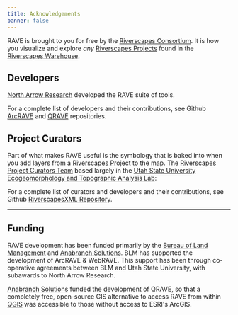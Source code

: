 ```yaml
---
title: Acknowledgements
banner: false
---
```


RAVE is brought to you for free by the [Riverscapes Consortium](http://riverscapes.net). It is how you visualize and explore _any_  [Riverscapes Projects](https://riverscapes.net/Tools/Technical_Reference/Documentation_Standards/Riverscapes_Projects/) found in the [Riverscapes Warehouse](https://riverscapes.net/Data_Warehouses/).

## Developers
[North Arrow Research](https://northarrowresearch.com/) developed the RAVE suite of tools.

For a complete list of developers and their contributions, see Github [ArcRAVE](https://github.com/Riverscapes/RaveAddIn/graphs/contributors) and [QRAVE](https://github.com/Riverscapes/QRAVEPlugin/graphs/contributors) repositories.

## Project Curators
Part of what makes RAVE useful is the symbology that is baked into when you add layers from a [Riverscapes Project](https://riverscapes.net/Tools/Technical_Reference/Documentation_Standards/Riverscapes_Projects/) to the map. The [Riverscapes Project Curators Team](github.com/orgs/Riverscapes/teams/riverscape-project-curators/members) based largely in the [Utah State University Ecogeomorphology and Topographic Analysis Lab](http://etal.joewheaton.org):

For a complete list of curators and developers and their contributions, see Github [RiverscapesXML Repository](https://github.com/Riverscapes/RiverscapesXML/graphs/contributors).

-----------------

## Funding

RAVE development has been funded primarily by the [Bureau of Land Management](https://www.blm.gov/montana-dakotas) and [Anabranch Solutions](http://anabranchsolutions.com). BLM has supported the development of ArcRAVE & WebRAVE. This support has been through co-operative agreements between BLM and Utah State University, with subawards to North Arrow Research. 

[Anabranch Solutions](http://anabranchsolutions.com) funded the development of QRAVE, so that a completely free, open-source GIS alternative to access RAVE from within [QGIS](https://qgis.org/en/site/) was accessible to those without access to ESRI's ArcGIS.
